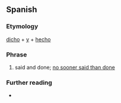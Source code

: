 ==Spanish==

===Etymology===
[[dicho]] + [[y]] + [[hecho]]

===Phrase===
{{head|es|phrase}}

# said and done; [[no sooner said than done]]

===Further reading===
* {{R:es:DRAE}}